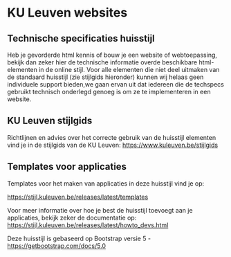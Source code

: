 <Meta title="General/Introduction"/>

# KU Leuven websites

## Technische specificaties huisstijl

Heb je gevorderde html kennis of bouw je een website of webtoepassing, bekijk dan zeker hier de technische informatie overde beschikbare html-elementen in de online stijl.
Voor alle elementen die niet deel uitmaken van de standaard huisstijl (zie stijlgids hieronder) kunnen wij helaas geen individuele support bieden,we gaan ervan uit dat iedereen die de techspecs gebruikt technisch onderlegd genoeg is om ze te implementeren in een website.

## KU Leuven stijlgids

Richtlijnen en advies over het correcte gebruik van de huisstijl elementen vind je in de stijlgids van de KU Leuven: https://www.kuleuven.be/stijlgids

## Templates voor applicaties

Templates voor het maken van applicaties in deze huisstijl vind je op:

https://stijl.kuleuven.be/releases/latest/templates

Voor meer informatie over hoe je best de huisstijl toevoegt aan je applicaties, bekijk zeker de documentatie op: https://stijl.kuleuven.be/releases/latest/howto_devs.html

Deze huisstijl is gebaseerd op Bootstrap versie 5 - https://getbootstrap.com/docs/5.0